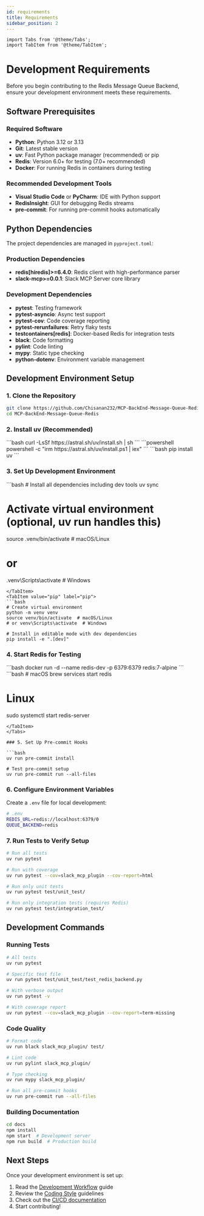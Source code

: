 ```yaml
---
id: requirements
title: Requirements
sidebar_position: 2
---
```


```mdx-code-block
import Tabs from '@theme/Tabs';
import TabItem from '@theme/TabItem';
```

# Development Requirements

Before you begin contributing to the Redis Message Queue Backend, ensure your development environment meets these requirements.

## Software Prerequisites

### Required Software

- **Python**: Python 3.12 or 3.13
- **Git**: Latest stable version
- **uv**: Fast Python package manager (recommended) or pip
- **Redis**: Version 6.0+ for testing (7.0+ recommended)
- **Docker**: For running Redis in containers during testing

### Recommended Development Tools

- **Visual Studio Code** or **PyCharm**: IDE with Python support
- **RedisInsight**: GUI for debugging Redis streams
- **pre-commit**: For running pre-commit hooks automatically

## Python Dependencies

The project dependencies are managed in `pyproject.toml`:

### Production Dependencies

- **redis[hiredis]>=6.4.0**: Redis client with high-performance parser
- **slack-mcp>=0.0.1**: Slack MCP Server core library

### Development Dependencies

- **pytest**: Testing framework
- **pytest-asyncio**: Async test support
- **pytest-cov**: Code coverage reporting
- **pytest-rerunfailures**: Retry flaky tests
- **testcontainers[redis]**: Docker-based Redis for integration tests
- **black**: Code formatting
- **pylint**: Code linting
- **mypy**: Static type checking
- **python-dotenv**: Environment variable management

## Development Environment Setup

### 1. Clone the Repository

```bash
git clone https://github.com/Chisanan232/MCP-BackEnd-Message-Queue-Redis.git
cd MCP-BackEnd-Message-Queue-Redis
```

### 2. Install uv (Recommended)

<Tabs>
  <TabItem value="unix" label="macOS/Linux" default>
  ```bash
  curl -LsSf https://astral.sh/uv/install.sh | sh
  ```
  </TabItem>
  <TabItem value="windows" label="Windows">
  ```powershell
  powershell -c "irm https://astral.sh/uv/install.ps1 | iex"
  ```
  </TabItem>
  <TabItem value="pip" label="pip">
  ```bash
  pip install uv
  ```
  </TabItem>
</Tabs>

### 3. Set Up Development Environment

<Tabs>
  <TabItem value="uv" label="uv (Recommended)" default>
  ```bash
  # Install all dependencies including dev tools
  uv sync
  
  # Activate virtual environment (optional, uv run handles this)
  source .venv/bin/activate  # macOS/Linux
  # or
  .venv\Scripts\activate     # Windows
  ```
  </TabItem>
  <TabItem value="pip" label="pip">
  ```bash
  # Create virtual environment
  python -m venv venv
  source venv/bin/activate  # macOS/Linux
  # or venv\Scripts\activate  # Windows
  
  # Install in editable mode with dev dependencies
  pip install -e ".[dev]"
  ```
  </TabItem>
</Tabs>

### 4. Start Redis for Testing

<Tabs>
  <TabItem value="docker" label="Docker (Recommended)" default>
  ```bash
  docker run -d --name redis-dev -p 6379:6379 redis:7-alpine
  ```
  </TabItem>
  <TabItem value="local" label="Local Installation">
  ```bash
  # macOS
  brew services start redis
  
  # Linux
  sudo systemctl start redis-server
  ```
  </TabItem>
</Tabs>

### 5. Set Up Pre-commit Hooks

```bash
uv run pre-commit install

# Test pre-commit setup
uv run pre-commit run --all-files
```

### 6. Configure Environment Variables

Create a `.env` file for local development:

```bash
# .env
REDIS_URL=redis://localhost:6379/0
QUEUE_BACKEND=redis
```

### 7. Run Tests to Verify Setup

```bash
# Run all tests
uv run pytest

# Run with coverage
uv run pytest --cov=slack_mcp_plugin --cov-report=html

# Run only unit tests
uv run pytest test/unit_test/

# Run only integration tests (requires Redis)
uv run pytest test/integration_test/
```

## Development Commands

### Running Tests

```bash
# All tests
uv run pytest

# Specific test file
uv run pytest test/unit_test/test_redis_backend.py

# With verbose output
uv run pytest -v

# With coverage report
uv run pytest --cov=slack_mcp_plugin --cov-report=term-missing
```

### Code Quality

```bash
# Format code
uv run black slack_mcp_plugin/ test/

# Lint code
uv run pylint slack_mcp_plugin/

# Type checking
uv run mypy slack_mcp_plugin/

# Run all pre-commit hooks
uv run pre-commit run --all-files
```

### Building Documentation

```bash
cd docs
npm install
npm start  # Development server
npm run build  # Production build
```

## Next Steps

Once your development environment is set up:

1. Read the [Development Workflow](./workflow.mdx) guide
2. Review the [Coding Style](./coding-style.mdx) guidelines
3. Check out the [CI/CD documentation](./ci-cd/index.mdx)
4. Start contributing!
